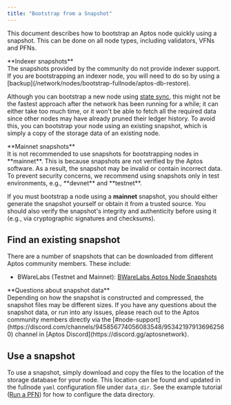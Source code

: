 ```yaml
---
title: "Bootstrap from a Snapshot"
---
```



This document describes how to bootstrap an Aptos node quickly using a snapshot. This can be done on all node types,
including validators, VFNs and PFNs.

<Aside type="caution">
  **Indexer snapshots**<br />
  The snapshots provided by the community do not provide indexer support. If you are bootstrapping an indexer node,
  you will need to do so by using a [backup](/network/nodes/bootstrap-fullnode/aptos-db-restore).
</Aside>

Although you can bootstrap a new node using [state sync](/network/nodes/configure/state-sync), this might not be the fastest approach after the network
has been running for a while; it can either take too much time, or it won't be able to fetch all the required data since
other nodes may have already pruned their ledger history. To avoid this, you can bootstrap your node using an
existing snapshot, which is simply a copy of the storage data of an existing node.

<Aside type="caution">
  **Mainnet snapshots**<br />
  It is not recommended to use snapshots for bootstrapping nodes in **mainnet**. This is because snapshots
  are not verified by the Aptos software. As a result, the snapshot may be invalid or contain incorrect data. To prevent
  security concerns, we recommend using snapshots only in test environments, e.g., **devnet** and **testnet**.

  If you must bootstrap a node using a **mainnet** snapshot, you should either generate the snapshot yourself
  or obtain it from a trusted source. You should also verify the snapshot's integrity and authenticity before using it
  (e.g., via cryptographic signatures and checksums).
</Aside>

## Find an existing snapshot

There are a number of snapshots that can be downloaded from different Aptos community members. These include:

- BWareLabs (Testnet and Mainnet): [BWareLabs Aptos Node Snapshots](https://bwarelabs.com/snapshots/aptos)

<Aside type="note">
  **Questions about snapshot data** <br />
  Depending on how the snapshot is constructed and compressed, the snapshot files may be different sizes. If you have any
  questions about the snapshot data, or run into any issues, please reach out to the Aptos community members directly
  via the [#node-support](https://discord.com/channels/945856774056083548/953421979136962560) channel in [Aptos Discord](https://discord.gg/aptosnetwork).
</Aside>

## Use a snapshot

To use a snapshot, simply download and copy the files to the location of the storage database for your node.
This location can be found and updated in the fullnode `yaml` configuration file under `data_dir`.
See the example tutorial ([Run a PFN](/network/nodes/full-node/deployments)) for how to configure the data directory.
